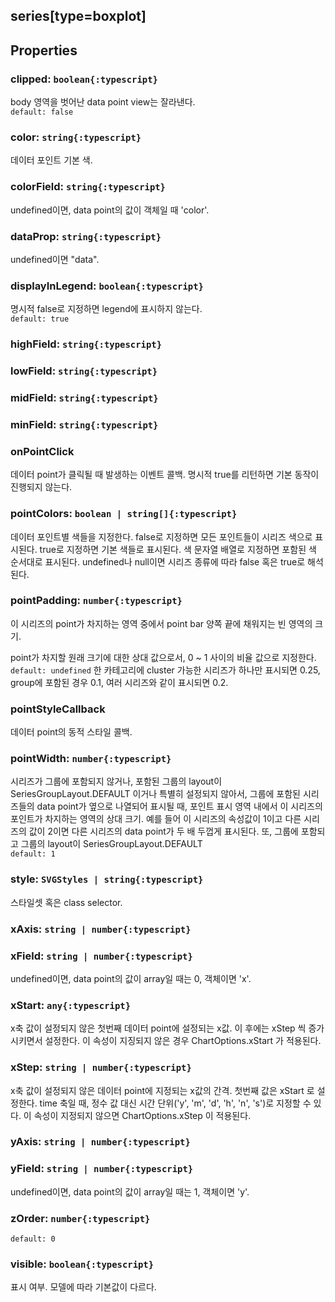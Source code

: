 ## series[type=boxplot]

## Properties

### clipped: `boolean{:typescript}`
body 영역을 벗어난 data point view는 잘라낸다.  
`default: false`  

### color: `string{:typescript}`
데이터 포인트 기본 색.  

### colorField: `string{:typescript}`
undefined이면, data point의 값이 객체일 때 'color'.  

### dataProp: `string{:typescript}`
undefined이면 "data".  

### displayInLegend: `boolean{:typescript}`
명시적 false로 지정하면 legend에 표시하지 않는다.  
`default: true`  

### highField: `string{:typescript}`

### lowField: `string{:typescript}`

### midField: `string{:typescript}`

### minField: `string{:typescript}`

### onPointClick
데이터 point가 클릭될 때 발생하는 이벤트 콜백.
명시적 true를 리턴하면 기본 동작이 진행되지 않는다.  

### pointColors: `boolean | string[]{:typescript}`
데이터 포인트별 색들을 지정한다.
false로 지정하면 모든 포인트들이 시리즈 색으로 표시된다.
true로 지정하면 기본 색들로 표시된다.
색 문자열 배열로 지정하면 포함된 색 순서대로 표시된다.
undefined나 null이면 시리즈 종류에 따라 false 혹은 true로 해석된다.  

### pointPadding: `number{:typescript}`
이 시리즈의 point가 차지하는 영역 중에서 point bar 양쪽 끝에 채워지는 빈 영역의 크기.


point가 차지할 원래 크기에 대한 상대 값으로서,
0 ~ 1 사이의 비율 값으로 지정한다.  
`default: undefined` 한 카테고리에 cluster 가능한 시리즈가 하나만 표시되면 0.25, group에 포함된 경우 0.1, 여러 시리즈와 같이 표시되면 0.2. 

### pointStyleCallback
데이터 point의 동적 스타일 콜백.  

### pointWidth: `number{:typescript}`
시리즈가 그룹에 포함되지 않거나,
포함된 그룹의 layout이  SeriesGroupLayout.DEFAULT 이거나 특별히 설정되지 않아서,
그룹에 포함된 시리즈들의 data point가 옆으로 나열되어 표시될 때,
포인트 표시 영역 내에서 이 시리즈의 포인트가 차지하는 영역의 상대 크기.
예를 들어 이 시리즈의 속성값이 1이고 다른 시리즈의 값이 2이면 다른 시리즈의 data point가 두 배 두껍게 표시된다.
또, 그룹에 포함되고 그룹의 layout이  SeriesGroupLayout.DEFAULT  
`default: 1`  

### style: `SVGStyles | string{:typescript}`
스타일셋 혹은 class selector.  

### xAxis: `string | number{:typescript}`

### xField: `string | number{:typescript}`
undefined이면, data point의 값이 array일 때는 0, 객체이면 'x'.  

### xStart: `any{:typescript}`
x축 값이 설정되지 않은 첫번째 데이터 point에 설정되는 x값.
이 후에는  xStep 씩 증가시키면서 설정한다.
이 속성이 지징되지 않은 경우  ChartOptions.xStart 가 적용된다.  

### xStep: `string | number{:typescript}`
x축 값이 설정되지 않은 데이터 point에 지정되는 x값의 간격.
첫번째 값은  xStart 로 설정한다.
time 축일 때, 정수 값 대신 시간 단위('y', 'm', 'd', 'h', 'n', 's')로 지정할 수 있다.
이 속성이 지정되지 않으면  ChartOptions.xStep 이 적용된다.  

### yAxis: `string | number{:typescript}`

### yField: `string | number{:typescript}`
undefined이면, data point의 값이 array일 때는 1, 객체이면 'y'.  

### zOrder: `number{:typescript}`
`default: 0`  

### visible: `boolean{:typescript}`
표시 여부.
모델에 따라 기본값이 다르다.  
